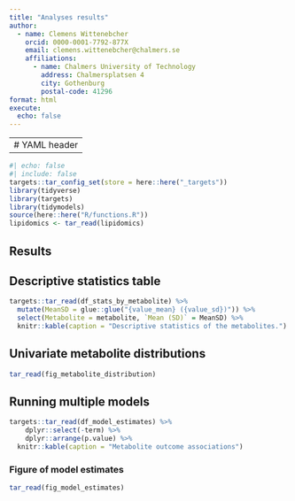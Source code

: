```yaml
---
title: "Analyses results"
author:
  - name: Clemens Wittenebcher
    orcid: 0000-0001-7792-877X
    email: clemens.wittenebcher@chalmers.se
    affiliations:
      - name: Chalmers University of Technology
        address: Chalmersplatsen 4
        city: Gothenburg
        postal-code: 41296
format: html
execute:
  echo: false
---
```


---
# YAML header
---

```r
#| echo: false
#| include: false
targets::tar_config_set(store = here::here("_targets"))
library(tidyverse)
library(targets)
library(tidymodels)
source(here::here("R/functions.R"))
lipidomics <- tar_read(lipidomics)
```

## Results

## Descriptive statistics table

```r
targets::tar_read(df_stats_by_metabolite) %>% 
  mutate(MeanSD = glue::glue("{value_mean} ({value_sd})")) %>%
  select(Metabolite = metabolite, `Mean (SD)` = MeanSD) %>%
  knitr::kable(caption = "Descriptive statistics of the metabolites.")
```

## Univariate metabolite distributions

```r
tar_read(fig_metabolite_distribution)
```

## Running multiple models

```r
targets::tar_read(df_model_estimates) %>%
    dplyr::select(-term) %>% 
    dplyr::arrange(p.value) %>% 
  knitr::kable(caption = "Metabolite outcome associations")

```

### Figure of model estimates

```r
tar_read(fig_model_estimates)
```
